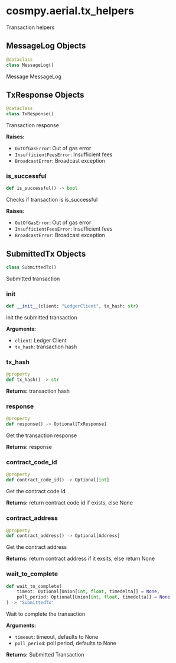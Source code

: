 # cosmpy.aerial.tx_helpers

Transaction helpers

## MessageLog Objects 

```py 
@dataclass
class MessageLog()
```
Message MessageLog


## TxResponse Objects 

```py
@dataclass
class TxResponse()
```
Transaction response 

**Raises:**
- `OutOfGasError`: Out of gas error 
- `InsufficientFeesError`: Insufficient fees 
- `BroadcastError`: Broadcast exception 

### is_successful
```py
def is_successful() -> bool
```
Checks if transaction is is_successful

**Raises:**
- `OutOfGasError`: Out of gas error 
- `InsufficientFeesError`: Insufficient fees
- `BroadcastError`: Broadcast exception 

## SubmittedTx Objects 

```py
class SubmittedTx()
```
Submitted transaction 

### __init__
```py
def __init__(client: "LedgerClient", tx_hash: str)
```
init the submitted transaction 

**Arguments:**
- `client`: Ledger Client 
- `tx_hash`: transaction hash 

### tx_hash

```py
@property
def tx_hash() -> str
```

**Returns:**
transaction hash 

### response
```py
@property
def response() -> Optional[TxResponse]
```
Get the transaction response 

**Returns:**
response 

### contract_code_id 

```py
@property
def contract_code_id() -> Optional[int]
```
Get the contract code id 

**Returns:**
return contract code id if exists, else None 


### contract_address
```py
@property 
def contract_address() -> Optional[Address] 
```
Get the contract address 

**Returns:**
return contract address if it exsits, else return None 


### wait_to_complete

```py
def wait_to_complete(
    timeot: Optional[Union[int, float, timedelta]] = None,
    poll_period: Optional[Union[int, float, timedelta]] = None
) -> "SubmittedTx"
```
Wait to complete the transaction 

**Arguments:**
- `timeout`: timeout, defaults to None
- `poll_period`: poll period, defaults to None

**Returns:**
Submitted Transaction 

